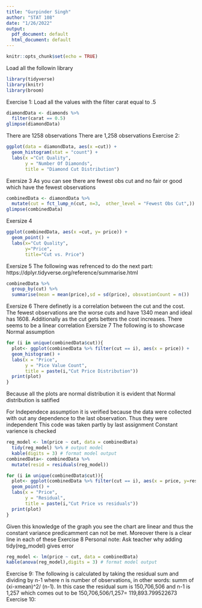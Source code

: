```yaml
---
title: "Gurpinder Singh"
author: "STAT 108"
date: "1/26/2022"
output:
  pdf_document: default
  html_document: default
---
```


```r
knitr::opts_chunk$set(echo = TRUE)
```


Load all the followin library
```r
library(tidyverse)
library(knitr)
library(broom)
```

Exercise 1: 
Load all the values with the filter carat equal to .5
```r
diamondData <- diamonds %>% 
  filter(carat == 0.5)
glimpse(diamondData)
```
There are 1258 observations
There are 1,258 observations
Exercise 2:
```r
ggplot(data = diamondData, aes(x =cut)) +
  geom_histogram(stat = "count") +
  labs(x ="Cut Quality",
       y = "Number Of Diamonds", 
       title = "Diamond Cut Distribution")
```
Exersize 3
As you can see there are fewest obs cut and no fair or good which have the fewest observations
```r
combinedData <- diamondData %>%
  mutate(cut = fct_lump_n(cut, n=3,  other_level = "Fewest Obs Cut",))
glimpse(combinedData)
```


Exersize 4
```r
ggplot(combinedData, aes(x =cut, y= price)) +
  geom_point() + 
  labs(x="Cut Quality",
       y="Price", 
       title="Cut vs. Price")
```
Exersize 5
The following was refrenced to do the next part: https://dplyr.tidyverse.org/reference/summarise.html
```r
combinedData %>%
  group_by(cut) %>%
  summarise(mean = mean(price),sd = sd(price), obsvationCount = n())
```
Exersize 6
There definetly is a correlation between the cut and the cost. The fewest observations are the worse cuts and have 1340 mean and ideal has 1608. Additionally as the cut gets betters the cost increases. There seems to be a linear correlation
Exersize 7
The following is to showcase Normal assumption
```r
for (i in unique(combinedData$cut)){
  plot<- ggplot(combinedData %>% filter(cut == i), aes(x = price)) +
  geom_histogram() +
  labs(x = "Price", 
       y = "Pice Value Count", 
       title = paste(i,"Cut Price Distribution"))
  print(plot)
}
```
Because all the plots are normal distribution it is evident that Normal distribution is satified

For Independece assumption it is verified because the data were collected with out any dependence to the last observation. Thus they were independent
This code was taken partly by last assignment
Constant varience is checked 
```r
reg_model <- lm(price ~ cut, data = combinedData)
  tidy(reg_model) %>% # output model
  kable(digits = 3) # format model output
combinedData<- combinedData %>%
  mutate(resid = residuals(reg_model))

for (i in unique(combinedData$cut)){
  plot<- ggplot(combinedData %>% filter(cut == i), aes(x = price, y=resid)) +
  geom_point() +
  labs(x = "Price", 
       y = "Residual", 
       title = paste(i,"Cut Price vs residuals"))
  print(plot)
}
```
Given this knowledge of the graph you see the chart are linear and thus the constant variance predicamment can not be met. Moreover there is a clear line in each of these
Exercise 8
Personal note: Ask teacher why adding tidy(reg_model) gives error
```r
reg_model <- lm(price ~ cut, data = combinedData)
kable(anova(reg_model),digits = 3) # format model output
```
Exercise 9:
The following is calculated by taking the residual sum and dividing by n-1 where n is number of observations, in other words: summ of (xi-xmean)^2/ (n-1). In this case the residual sum is 150,706,506 and n-1 is 1,257 which comes out to be 150,706,506/1,257= 119,893.799522673
Exercise 10:
